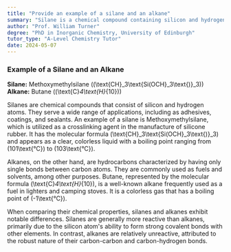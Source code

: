 ```yaml
---
title: "Provide an example of a silane and an alkane"
summary: "Silane is a chemical compound containing silicon and hydrogen, while alkane is a saturated hydrocarbon composed solely of carbon and hydrogen. Both are important in various chemical applications."
author: "Prof. William Turner"
degree: "PhD in Inorganic Chemistry, University of Edinburgh"
tutor_type: "A-Level Chemistry Tutor"
date: 2024-05-07
---
```


### Example of a Silane and an Alkane

**Silane:** Methoxymethylsilane \((\text{CH}_3\text{Si(OCH}_3\text{)}_3)\)  
**Alkane:** Butane \((\text{C}_4\text{H}_{10})\)

Silanes are chemical compounds that consist of silicon and hydrogen atoms. They serve a wide range of applications, including as adhesives, coatings, and sealants. An example of a silane is Methoxymethylsilane, which is utilized as a crosslinking agent in the manufacture of silicone rubber. It has the molecular formula \(\text{CH}_3\text{Si(OCH}_3\text{)}_3\) and appears as a clear, colorless liquid with a boiling point ranging from \(101\text{°C}\) to \(103\text{°C}\).

Alkanes, on the other hand, are hydrocarbons characterized by having only single bonds between carbon atoms. They are commonly used as fuels and solvents, among other purposes. Butane, represented by the molecular formula \(\text{C}_4\text{H}_{10}\), is a well-known alkane frequently used as a fuel in lighters and camping stoves. It is a colorless gas that has a boiling point of \(-1\text{°C}\).

When comparing their chemical properties, silanes and alkanes exhibit notable differences. Silanes are generally more reactive than alkanes, primarily due to the silicon atom's ability to form strong covalent bonds with other elements. In contrast, alkanes are relatively unreactive, attributed to the robust nature of their carbon-carbon and carbon-hydrogen bonds.
    
